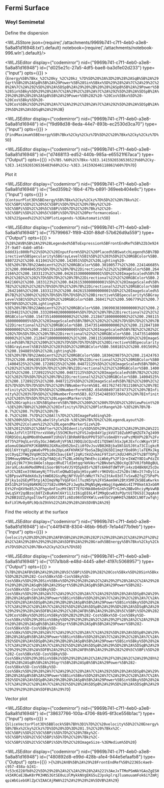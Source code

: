 ## Fermi Surface
### Weyl Semimetal
Define the dispersion




<WLJSStore json={require('./attachments/9969b741-c7f1-4eb0-a3e8-5a8a81d16948.txt').default} notebook={require('./attachments/notebook-996.wln').default}/>




<WLJSEditor display={"codemirror"} nid={"9969b741-c7f1-4eb0-a3e8-5a8a81d16948"} id={"d025e21c-27a5-4df5-bae8-ba3d1e02d233"} type={"Input"} opts={{}} >{`Energy%5B%7Bkx_%2C%20ky_%2C%20kz_%7D%5D%20%3A%3D%20%28%2ASqB%5B%2A%29Sqrt%5B%28%2ASpB%5B%2A%29Power%5B%28Sin%5Bkx%5D%29%28%2A%7C%2A%29%2C%28%2A%7C%2A%292%5D%28%2A%5DSpB%2A%29%20%2B%20%28%2ASpB%5B%2A%29Power%5B%28Sin%5Bky%5D%29%28%2A%7C%2A%29%2C%28%2A%7C%2A%292%5D%28%2A%5DSpB%2A%29%20%2B%20%28%2ASpB%5B%2A%29Power%5B%282%20-%20Cos%5Bkx%5D%20-%20Cos%5Bky%5D%20-%20Cos%5Bkz%5D%29%28%2A%7C%2A%29%2C%28%2A%7C%2A%292%5D%28%2A%5DSpB%2A%29%5D%28%2A%5DSqB%2A%29%3B`}</WLJSEditor>

<WLJSEditor display={"codemirror"} nid={"9969b741-c7f1-4eb0-a3e8-5a8a81d16948"} id={"f9d98d38-8eda-44e7-893b-ec2530d3ca70"} type={"Input"} opts={{}} >{`FindMaximum%5BEnergy%5B%7Bkx%2Cky%2Ckz%7D%5D%2C%20%7Bkx%2Cky%2Ckz%7D%5D`}</WLJSEditor>

<WLJSEditor display={"codemirror"} nid={"9969b741-c7f1-4eb0-a3e8-5a8a81d16948"} id={"d7468113-ed52-440b-985a-e65521f67aca"} type={"Output"} opts={{}} >{`%7B5.%60%2C%7Bkx-%3E3.1415926536536523%60%2Cky-%3E3.1415926536536483%60%2Ckz-%3E3.141592646118861%60%7D%7D`}</WLJSEditor>

Plot it

<WLJSEditor display={"codemirror"} nid={"9969b741-c7f1-4eb0-a3e8-5a8a81d16948"} id={"5ed359b2-16b4-47fb-b891-369eeb404e8c"} type={"Input"} opts={{}} >{`ContourPlot3D%5BEnergy%5B%7Bkx%2Cky%2Ckz%7D%5D%2C%20%7Bkx%2C-%5C%5BPi%5D%2C%20%5C%5BPi%5D%7D%2C%20%7Bky%2C%20-%5C%5BPi%5D%2C%20%5C%5BPi%5D%7D%2C%20%7Bkz%2C%20-%5C%5BPi%5D%2C%20%5C%5BPi%5D%7D%2C%20PerformanceGoal-%3E%22Speed%22%2C%20PlotLegends-%3EAutomatic%5D`}</WLJSEditor>

<WLJSEditor display={"codemirror"} nid={"9969b741-c7f1-4eb0-a3e8-5a8a81d16948"} id={"75799667-1f89-430f-88df-57b626d9a559"} type={"Output"} opts={{}} >{`%28%2AVB%5B%2A%29%28Legended%5BToExpression%5BFrontEndRef%5B%22b3e9242f-9a07-4ab0-a054-bddd31c800bf%22%5D%2C%20InputForm%5D%2C%20Placed%5BSwatchLegend%5B%7BDirective%5BSpecularity%5BGrayLevel%5B1%5D%2C%203%5D%2C%20RGBColor%5B0.880722%2C%200.611041%2C%200.142051%5D%2C%20Lighting%20-%3E%20%7B%7B%22Ambient%22%2C%20RGBColor%5B0.30100577%2C%200.224146685%2C%200.090484535%5D%7D%2C%20%7B%22Directional%22%2C%20RGBColor%5B0.2642166%2C%200.1833123%2C%200.04261530000000001%5D%2C%20ImageScaled%5B%7B0%2C%202%2C%202%7D%5D%7D%2C%20%7B%22Directional%22%2C%20RGBColor%5B0.2642166%2C%200.1833123%2C%200.04261530000000001%5D%2C%20ImageScaled%5B%7B2%2C%202%2C%202%7D%5D%7D%2C%20%7B%22Directional%22%2C%20RGBColor%5B0.2642166%2C%200.1833123%2C%200.04261530000000001%5D%2C%20ImageScaled%5B%7B2%2C%200%2C%202%7D%5D%7D%7D%5D%2C%20Directive%5BSpecularity%5BGrayLevel%5B1%5D%2C%203%5D%2C%20RGBColor%5B0.368417%2C%200.506779%2C%200.709798%5D%2C%20Lighting%20-%3E%20%7B%7B%22Ambient%22%2C%20RGBColor%5B0.19699838300000003%2C%200.252204821%2C%200.33320940200000004%5D%7D%2C%20%7B%22Directional%22%2C%20RGBColor%5B0.15473514000000002%2C%200.21284718000000002%2C%200.29811516000000005%5D%2C%20ImageScaled%5B%7B0%2C%202%2C%202%7D%5D%7D%2C%20%7B%22Directional%22%2C%20RGBColor%5B0.15473514000000002%2C%200.21284718000000002%2C%200.29811516000000005%5D%2C%20ImageScaled%5B%7B2%2C%202%2C%202%7D%5D%7D%2C%20%7B%22Directional%22%2C%20RGBColor%5B0.15473514000000002%2C%200.21284718000000002%2C%200.29811516000000005%5D%2C%20ImageScaled%5B%7B2%2C%200%2C%202%7D%5D%7D%7D%5D%2C%20Directive%5BSpecularity%5BGrayLevel%5B1%5D%2C%203%5D%2C%20RGBColor%5B0.560181%2C%200.691569%2C%200.194885%5D%2C%20Lighting%20-%3E%20%7B%7B%22Ambient%22%2C%20RGBColor%5B0.1830429875%2C%200.2142476375%2C%200.0962851875%5D%7D%2C%20%7B%22Directional%22%2C%20RGBColor%5B0.14004525%2C%200.17289225%2C%200.04872125%5D%2C%20ImageScaled%5B%7B0%2C%202%2C%202%7D%5D%7D%2C%20%7B%22Directional%22%2C%20RGBColor%5B0.14004525%2C%200.17289225%2C%200.04872125%5D%2C%20ImageScaled%5B%7B2%2C%202%2C%202%7D%5D%7D%2C%20%7B%22Directional%22%2C%20RGBColor%5B0.14004525%2C%200.17289225%2C%200.04872125%5D%2C%20ImageScaled%5B%7B2%2C%200%2C%202%7D%5D%7D%7D%5D%7D%2C%20%7BNumberForm%5B1.4817627457812106%2C%20%7BInfinity%2C%203%7D%5D%2C%20NumberForm%5B2.6545084971874737%2C%20%7BInfinity%2C%203%7D%5D%2C%20NumberForm%5B3.8272542485937366%2C%20%7BInfinity%2C%203%7D%5D%7D%2C%20LegendMarkers%20-%3E%20Graphics3D%5BSphere%5B%7B0%2C%200%2C%200%7D%5D%2C%20ViewPoint%20-%3E%20%7B0%2C%200%2C%20Infinity%7D%2C%20PlotRange%20-%3E%20%7B%7B-0.7%2C%200.7%7D%2C%20%7B-0.7%2C%200.7%7D%2C%20All%7D%2C%20ImagePadding%20-%3E%200%5D%2C%20LabelStyle%20-%3E%20%7B%7D%2C%20LegendLayout%20-%3E%20%22Column%22%2C%20LegendMarkerSize%20-%3E%2012%5D%2C%20After%2C%20Identity%5D%5D%29%28%2A%2C%2A%29%28%2A%221%3AeJzFVltIFFEYnrxVXkKyl55CMCRot%2FVSJoQn84Y1pjkVUT10ZubM7qHZGTk7q2499FDRDSOsLAp8M0o0hOwmmHTzUhGVlCBhRmRFBoUPPUTSOTvs6m4DYrvaPvzMOXP%2B7%2FvOf75%2F9qSLerUSy3GcJ4WGnRjVFSNJJ9DQibCQzvDIiTQ5W4lhSxJpKJExfccWKgvY3FIaSomuGSWaXFKPJK8BRRUJGXRazEH52bnZii0fOvJsuVB02KBjba5NlGU5J0ta73CIigkcR0O1l6YtYg8IypWa6vPPbideZOpLoKFKhRKSFfboSaZBqIOG5DI1mqtYDo89hjlaTEMxJkgycC0yqZJYWg3VqUKCDZ%2B5CbaujEAfj2qRitkUZvkmiF9T2aYiXdUJ4R%2Ft%2BfTOPg7I5MHvwy0NHwC5cel6Zpf9AQjdiT%2BLx06XgTWnEhciLWb6yF%2FlQreIkWZY8D1uPdzZXjQIyGj9k7Y3Hc8AOelsbppcdRuE7ldImtqqrkHVAsr%2BNvbe%2BOcXgCB7V0JfbR8gBULzmraXLcAsAkMod0MnEiSoorB6Yo4VJSYQ5pk85r%2BTc6Hk0TdWTVPjx4xzQ4BkNX25cDxvFJC%2BIxe3tN4amyNjTfSvXleQNwDIqdajHSsyaHFcr9KOVQivZ2%2BslN6v2t7nDylCa%2BPpswVPAdmXdu3ytmWD82GsyMgjNFYUyOfcWNzY7k7u23tAvO3dlTvSxwBZfqZ75PeP%2Fjky1o2GEyMTbtpjA3ImqVNpTVqGFGnllTuzN5Yp%2FX5Aem9A%2BtX5MFZk5BEaKwrknDX51D%2F5Vq9bRKRUJ27S82vXMH%2FzJwg9aJMqNSgWyeWagjXqwWmGs4I7P0kmtA3xG6MEt%2FnQXV9e85J%2Fhgs6nF1xzMtCBST7EfGYNk80e6nGhSVPTrGJm%2BBvOhciyMpVwRBGwLqSXY2qdBzojb8TZxBuAVml6kY11JzI6igDI6L4f2M9gQcw03sPQytU1TDG5IC3qqAs02%2BB1UZZyXgoIlUwfCpSOGtZQTiz6Dz06V5DYKWlLve6tbCVqWHHI%2BADCLN0TzwTqhj0xFiXlMv0y0PL9QcbZ9Vk%22%2A%29%28%2A%5DVB%2A%29`}</WLJSEditor>

Find the velocity at the surface

<WLJSEditor display={"codemirror"} nid={"9969b741-c7f1-4eb0-a3e8-5a8a81d16948"} id={"c44f9418-8304-46bb-96d5-7e1a4d77b9eb"} type={"Input"} opts={{}} >{`velocity%20%3D%20%28%2AFB%5B%2A%29%28%282Pi%29%28%2A%2C%2A%29%2F%28%2A%2C%2A%29%28h%29%29%28%2A%5DFB%2A%29%20Grad%5BEnergy%5B%7Bkx%2Cky%2Ckz%7D%5D%2C%20%7Bkx%2Cky%2Ckz%7D%5D`}</WLJSEditor>

<WLJSEditor display={"codemirror"} nid={"9969b741-c7f1-4eb0-a3e8-5a8a81d16948"} id={"017a1bb8-e48d-4445-a8ef-4197c5068957"} type={"Output"} opts={{}} >{`%7B%28%2AFB%5B%2A%29%28%28%5C%5BPi%5D%20%282%20Cos%5Bkx%5D%20Sin%5Bkx%5D%2B2%20%282-Cos%5Bkx%5D-Cos%5Bky%5D-Cos%5Bkz%5D%29%20Sin%5Bkx%5D%29%29%28%2A%2C%2A%29%2F%28%2A%2C%2A%29%28h%20%28%28%2ASqB%5B%2A%29Sqrt%5B%28%2ASpB%5B%2A%29Power%5B%282-Cos%5Bkx%5D-Cos%5Bky%5D-Cos%5Bkz%5D%29%28%2A%7C%2A%29%2C%28%2A%7C%2A%292%5D%28%2A%5DSpB%2A%29%2B%28%2ASpB%5B%2A%29Power%5BSin%5Bkx%5D%28%2A%7C%2A%29%2C%28%2A%7C%2A%292%5D%28%2A%5DSpB%2A%29%2B%28%2ASpB%5B%2A%29Power%5BSin%5Bky%5D%28%2A%7C%2A%29%2C%28%2A%7C%2A%292%5D%28%2A%5DSpB%2A%29%5D%28%2A%5DSqB%2A%29%29%29%29%28%2A%5DFB%2A%29%2C%28%2AFB%5B%2A%29%28%28%5C%5BPi%5D%20%282%20Cos%5Bky%5D%20Sin%5Bky%5D%2B2%20%282-Cos%5Bkx%5D-Cos%5Bky%5D-Cos%5Bkz%5D%29%20Sin%5Bky%5D%29%29%28%2A%2C%2A%29%2F%28%2A%2C%2A%29%28h%20%28%28%2ASqB%5B%2A%29Sqrt%5B%28%2ASpB%5B%2A%29Power%5B%282-Cos%5Bkx%5D-Cos%5Bky%5D-Cos%5Bkz%5D%29%28%2A%7C%2A%29%2C%28%2A%7C%2A%292%5D%28%2A%5DSpB%2A%29%2B%28%2ASpB%5B%2A%29Power%5BSin%5Bkx%5D%28%2A%7C%2A%29%2C%28%2A%7C%2A%292%5D%28%2A%5DSpB%2A%29%2B%28%2ASpB%5B%2A%29Power%5BSin%5Bky%5D%28%2A%7C%2A%29%2C%28%2A%7C%2A%292%5D%28%2A%5DSpB%2A%29%5D%28%2A%5DSqB%2A%29%29%29%29%28%2A%5DFB%2A%29%2C%28%2AFB%5B%2A%29%28%282%20%5C%5BPi%5D%20%282-Cos%5Bkx%5D-Cos%5Bky%5D-Cos%5Bkz%5D%29%20Sin%5Bkz%5D%29%28%2A%2C%2A%29%2F%28%2A%2C%2A%29%28h%20%28%28%2ASqB%5B%2A%29Sqrt%5B%28%2ASpB%5B%2A%29Power%5B%282-Cos%5Bkx%5D-Cos%5Bky%5D-Cos%5Bkz%5D%29%28%2A%7C%2A%29%2C%28%2A%7C%2A%292%5D%28%2A%5DSpB%2A%29%2B%28%2ASpB%5B%2A%29Power%5BSin%5Bkx%5D%28%2A%7C%2A%29%2C%28%2A%7C%2A%292%5D%28%2A%5DSpB%2A%29%2B%28%2ASpB%5B%2A%29Power%5BSin%5Bky%5D%28%2A%7C%2A%29%2C%28%2A%7C%2A%292%5D%28%2A%5DSpB%2A%29%5D%28%2A%5DSqB%2A%29%29%29%29%28%2A%5DFB%2A%29%7D`}</WLJSEditor>

Vector plot

<WLJSEditor display={"codemirror"} nid={"9969b741-c7f1-4eb0-a3e8-5a8a81d16948"} id={"38637766-100a-4706-8b95-6f3ce556b1ac"} type={"Input"} opts={{}} >{`SliceVectorPlot3D%5BBlock%5B%7Bh%3D1%7D%2C%20velocity%5D%2C%20Energy%5B%7Bkx%2Cky%2Ckz%7D%5D%20%3D%3D%201.5%2C%20%7Bkx%2C-%5C%5BPi%5D%2C%5C%5BPi%5D%7D%2C%20%7Bky%2C-%5C%5BPi%5D%2C%5C%5BPi%5D%7D%2C%20%7Bkz%2C-%5C%5BPi%5D%2C%5C%5BPi%5D%7D%2C%20ImageSize-%3EMedium%5D%20`}</WLJSEditor>

<WLJSEditor display={"codemirror"} nid={"9969b741-c7f1-4eb0-a3e8-5a8a81d16948"} id={"480892d8-e99d-428b-a1e4-944e5efaafb8"} type={"Output"} opts={{}} >{`%28%2AVB%5B%2A%29%28FrontEndRef%5B%22365c4ae9-c957-458a-b241-fc53c6228fb8%22%5D%29%28%2A%2C%2A%29%28%2A%221%3AeJxTTMoPSmNkYGAoZgESHvk5KRCeEJBwK8rPK3HNS3GtSE0uLUlMykkNVgEKG5uZJpskplrqJluamuuamFok6iYZmRjqpiWbGiebGRlZpCVZAACAjRWA%22%2A%29%28%2A%5DVB%2A%29`}</WLJSEditor>